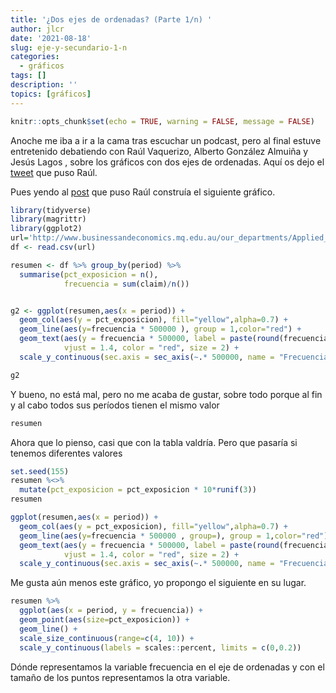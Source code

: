 ```yaml
---
title: '¿Dos ejes de ordenadas? (Parte 1/n) '
author: jlcr
date: '2021-08-18'
slug: eje-y-secundario-1-n
categories:
  - gráficos
tags: []
description: ''
topics: [gráficos]
---
```


```r
knitr::opts_chunk$set(echo = TRUE, warning = FALSE, message = FALSE)
```

Anoche me iba a ir a la cama tras escuchar un podcast, pero al final estuve entretenido debatiendo con Raúl Vaquerizo, Alberto González Almuiña y Jesús Lagos , sobre los gráficos con dos ejes de ordenadas. Aquí os dejo el [tweet](https://twitter.com/joscani/status/1427722746927190027) que puso Raúl. 

Pues yendo al [post](https://analisisydecision.es/grafico-con-eje-secundario-en-ggplot2/) que puso Raúl construía el siguiente gráfico. 



```r
library(tidyverse)
library(magrittr)
library(ggplot2)
url='http://www.businessandeconomics.mq.edu.au/our_departments/Applied_Finance_and_Actuarial_Studies/acst_docs/glms_for_insurance_data/data/claimslong.csv'
df <- read.csv(url)

resumen <- df %>% group_by(period) %>%
  summarise(pct_exposicion = n(),
            frecuencia = sum(claim)/n())


g2 <- ggplot(resumen,aes(x = period)) + 
  geom_col(aes(y = pct_exposicion), fill="yellow",alpha=0.7) + 
  geom_line(aes(y=frecuencia * 500000 ), group = 1,color="red") + 
  geom_text(aes(y = frecuencia * 500000, label = paste(round(frecuencia*100),'%')),
            vjust = 1.4, color = "red", size = 2) +
  scale_y_continuous(sec.axis = sec_axis(~.* 500000, name = "Frecuencia [%]")) 

g2
```

Y bueno, no está mal, pero no me acaba de gustar, sobre todo porque al fin y al cabo todos sus períodos tienen el mismo valor

```r
resumen
```
Ahora que lo pienso, casi que con la tabla valdría. Pero que pasaría si tenemos diferentes valores


```r
set.seed(155)
resumen %<>% 
  mutate(pct_exposicion = pct_exposicion * 10*runif(3))
resumen

```

```r
ggplot(resumen,aes(x = period)) + 
  geom_col(aes(y = pct_exposicion), fill="yellow",alpha=0.7) + 
  geom_line(aes(y=frecuencia * 500000 , group=), group = 1,color="red") + 
  geom_text(aes(y = frecuencia * 500000, label = paste(round(frecuencia*100),'%')),
            vjust = 1.4, color = "red", size = 2) +
  scale_y_continuous(sec.axis = sec_axis(~.* 500000, name = "Frecuencia [%]")) 
```
Me gusta aún menos este gráfico, yo propongo el siguiente en su lugar. 


```r
resumen %>% 
  ggplot(aes(x = period, y = frecuencia)) +
  geom_point(aes(size=pct_exposicion)) + 
  geom_line() +
  scale_size_continuous(range=c(4, 10)) +
  scale_y_continuous(labels = scales::percent, limits = c(0,0.2))
```
Dónde representamos la variable frecuencia en el eje de ordenadas y con el tamaño de los puntos representamos la otra variable. 



